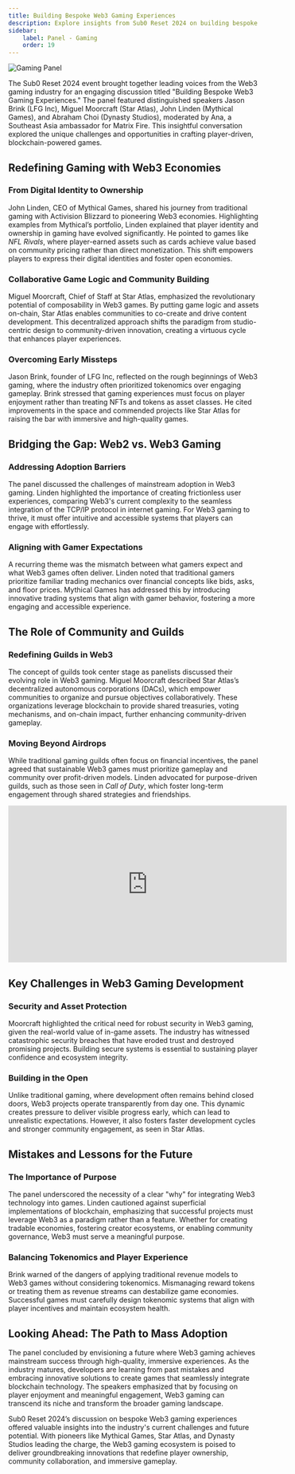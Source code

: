 ```yaml
---
title: Building Bespoke Web3 Gaming Experiences
description: Explore insights from Sub0 Reset 2024 on building bespoke Web3 gaming experiences, focusing on ownership, community, and innovation.
sidebar:
    label: Panel - Gaming
    order: 19
---
```



<Image src={coverImage} alt="Gaming Panel" />

The Sub0 Reset 2024 event brought together leading voices from the Web3 gaming industry for an engaging discussion titled "Building Bespoke Web3 Gaming Experiences." The panel featured distinguished speakers Jason Brink (LFG Inc), Miguel Moorcraft (Star Atlas), John Linden (Mythical Games), and Abraham Choi (Dynasty Studios), moderated by Ana, a Southeast Asia ambassador for Matrix Fire. This insightful conversation explored the unique challenges and opportunities in crafting player-driven, blockchain-powered games.

## Redefining Gaming with Web3 Economies

### From Digital Identity to Ownership
John Linden, CEO of Mythical Games, shared his journey from traditional gaming with Activision Blizzard to pioneering Web3 economies. Highlighting examples from Mythical’s portfolio, Linden explained that player identity and ownership in gaming have evolved significantly. He pointed to games like *NFL Rivals*, where player-earned assets such as cards achieve value based on community pricing rather than direct monetization. This shift empowers players to express their digital identities and foster open economies.

### Collaborative Game Logic and Community Building
Miguel Moorcraft, Chief of Staff at Star Atlas, emphasized the revolutionary potential of composability in Web3 games. By putting game logic and assets on-chain, Star Atlas enables communities to co-create and drive content development. This decentralized approach shifts the paradigm from studio-centric design to community-driven innovation, creating a virtuous cycle that enhances player experiences.

### Overcoming Early Missteps
Jason Brink, founder of LFG Inc, reflected on the rough beginnings of Web3 gaming, where the industry often prioritized tokenomics over engaging gameplay. Brink stressed that gaming experiences must focus on player enjoyment rather than treating NFTs and tokens as asset classes. He cited improvements in the space and commended projects like Star Atlas for raising the bar with immersive and high-quality games.

## Bridging the Gap: Web2 vs. Web3 Gaming

### Addressing Adoption Barriers
The panel discussed the challenges of mainstream adoption in Web3 gaming. Linden highlighted the importance of creating frictionless user experiences, comparing Web3's current complexity to the seamless integration of the TCP/IP protocol in internet gaming. For Web3 gaming to thrive, it must offer intuitive and accessible systems that players can engage with effortlessly.

### Aligning with Gamer Expectations
A recurring theme was the mismatch between what gamers expect and what Web3 games often deliver. Linden noted that traditional gamers prioritize familiar trading mechanics over financial concepts like bids, asks, and floor prices. Mythical Games has addressed this by introducing innovative trading systems that align with gamer behavior, fostering a more engaging and accessible experience.

## The Role of Community and Guilds

### Redefining Guilds in Web3
The concept of guilds took center stage as panelists discussed their evolving role in Web3 gaming. Miguel Moorcraft described Star Atlas’s decentralized autonomous corporations (DACs), which empower communities to organize and pursue objectives collaboratively. These organizations leverage blockchain to provide shared treasuries, voting mechanisms, and on-chain impact, further enhancing community-driven gameplay.

### Moving Beyond Airdrops
While traditional gaming guilds often focus on financial incentives, the panel agreed that sustainable Web3 games must prioritize gameplay and community over profit-driven models. Linden advocated for purpose-driven guilds, such as those seen in *Call of Duty*, which foster long-term engagement through shared strategies and friendships.

<iframe width="560" height="315" src="https://www.youtube.com/embed/hdUWVWtRVS4?si=eYPxs_pRjutk6vRD" title="YouTube video player" frameborder="0" allow="accelerometer; autoplay; clipboard-write; encrypted-media; gyroscope; picture-in-picture; web-share" referrerpolicy="strict-origin-when-cross-origin" allowfullscreen></iframe>

## Key Challenges in Web3 Gaming Development

### Security and Asset Protection
Moorcraft highlighted the critical need for robust security in Web3 gaming, given the real-world value of in-game assets. The industry has witnessed catastrophic security breaches that have eroded trust and destroyed promising projects. Building secure systems is essential to sustaining player confidence and ecosystem integrity.

### Building in the Open
Unlike traditional gaming, where development often remains behind closed doors, Web3 projects operate transparently from day one. This dynamic creates pressure to deliver visible progress early, which can lead to unrealistic expectations. However, it also fosters faster development cycles and stronger community engagement, as seen in Star Atlas.

## Mistakes and Lessons for the Future

### The Importance of Purpose
The panel underscored the necessity of a clear "why" for integrating Web3 technology into games. Linden cautioned against superficial implementations of blockchain, emphasizing that successful projects must leverage Web3 as a paradigm rather than a feature. Whether for creating tradable economies, fostering creator ecosystems, or enabling community governance, Web3 must serve a meaningful purpose.

### Balancing Tokenomics and Player Experience
Brink warned of the dangers of applying traditional revenue models to Web3 games without considering tokenomics. Mismanaging reward tokens or treating them as revenue streams can destabilize game economies. Successful games must carefully design tokenomic systems that align with player incentives and maintain ecosystem health.

## Looking Ahead: The Path to Mass Adoption

The panel concluded by envisioning a future where Web3 gaming achieves mainstream success through high-quality, immersive experiences. As the industry matures, developers are learning from past mistakes and embracing innovative solutions to create games that seamlessly integrate blockchain technology. The speakers emphasized that by focusing on player enjoyment and meaningful engagement, Web3 gaming can transcend its niche and transform the broader gaming landscape.

Sub0 Reset 2024’s discussion on bespoke Web3 gaming experiences offered valuable insights into the industry's current challenges and future potential. With pioneers like Mythical Games, Star Atlas, and Dynasty Studios leading the charge, the Web3 gaming ecosystem is poised to deliver groundbreaking innovations that redefine player ownership, community collaboration, and immersive gameplay.
